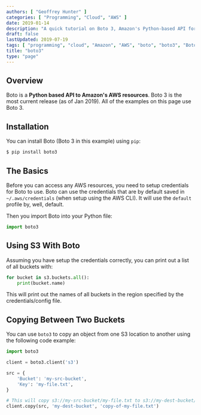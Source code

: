 ```yaml
---
authors: [ "Geoffrey Hunter" ]
categories: [ "Programming", "Cloud", "AWS" ]
date: 2019-01-14
description: "A quick tutorial on Boto 3, Amazon's Python-based API for AWS."
draft: false
lastUpdated: 2019-07-19
tags: [ "programming", "cloud", "Amazon", "AWS", "boto", "boto3", "Boto 3", "cloud", "Python", "API", "S3", "libraries", "copy", "bucket", "key" ]
title: "boto3"
type: "page"
---
```



## Overview

Boto is a **Python based API to Amazon's AWS resources**. Boto 3 is the most current release (as of Jan 2019). All of the examples on this page use Boto 3.

## Installation

You can install Boto (Boto 3 in this example) using `pip`:

```sh
$ pip install boto3
```

## The Basics

Before you can access any AWS resources, you need to setup credentials for Boto to use. Boto can use the credentials that are by default saved in `~/.aws/credentials` (when setup using the AWS CLI). It will use the `default` profile by, well, default.

Then you import Boto into your Python file:

```python
import boto3
```

## Using S3 With Boto

Assuming you have setup the credentials correctly, you can print out a list of all buckets with:

```python
for bucket in s3.buckets.all():
    print(bucket.name)
```

<Aside type="note">
This will print out the names of all buckets in the region specified by the credentials/config file.
</Aside>

## Copying Between Two Buckets

You can use `boto3` to copy an object from one S3 location to another using the following code example:

```python
import boto3

client = boto3.client('s3')

src = {
    'Bucket': 'my-src-bucket',
    'Key': 'my-file.txt',
}

# This will copy s3://my-src-bucket/my-file.txt to s3://my-dest-bucket/copy-of-my-file.txt
client.copy(src, 'my-dest-bucket', 'copy-of-my-file.txt')
```
